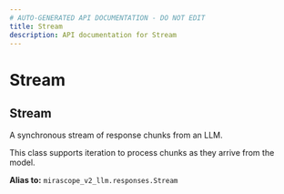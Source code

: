 ```yaml
---
# AUTO-GENERATED API DOCUMENTATION - DO NOT EDIT
title: Stream
description: API documentation for Stream
---
```


# Stream

## <ApiType type="Alias" path="models/base/Stream" symbolName="Stream" /> Stream

A synchronous stream of response chunks from an LLM.

This class supports iteration to process chunks as they arrive from the model.


**Alias to:** `mirascope_v2_llm.responses.Stream`
